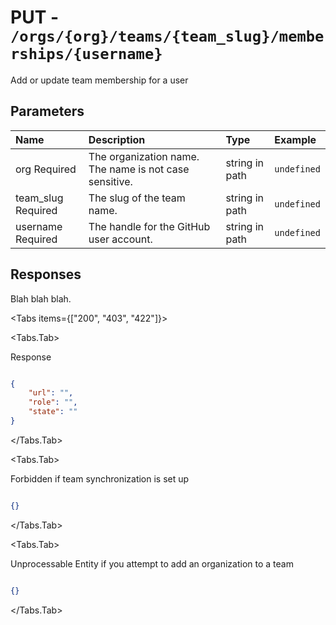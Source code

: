 
# PUT - `/orgs/{org}/teams/{team_slug}/memberships/{username}`

Add or update team membership for a user

## Parameters

| Name | Description | Type | Example |
| :---- | :---- | :---- | :---- |
| org <span class="bg-blue-100 text-blue-800 text-xs font-medium me-2 px-2.5 py-0.5 rounded dark:bg-blue-900 dark:text-blue-300">Required</span> | The organization name. The name is not case sensitive. | string in path | `undefined` |
| team_slug <span class="bg-blue-100 text-blue-800 text-xs font-medium me-2 px-2.5 py-0.5 rounded dark:bg-blue-900 dark:text-blue-300">Required</span> | The slug of the team name. | string in path | `undefined` |
| username <span class="bg-blue-100 text-blue-800 text-xs font-medium me-2 px-2.5 py-0.5 rounded dark:bg-blue-900 dark:text-blue-300">Required</span> | The handle for the GitHub user account. | string in path | `undefined` |

## Responses

Blah blah blah.

<Tabs items={["200", "403", "422"]}>

<Tabs.Tab>

Response

```json

{
    "url": "",
    "role": "",
    "state": ""
}

```

</Tabs.Tab>

<Tabs.Tab>

Forbidden if team synchronization is set up

```json

{}

```

</Tabs.Tab>

<Tabs.Tab>

Unprocessable Entity if you attempt to add an organization to a team

```json

{}

```

</Tabs.Tab>

</Tabs>